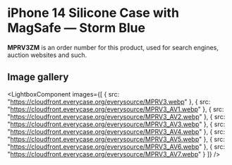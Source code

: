 
# iPhone 14 Silicone Case with MagSafe — Storm Blue

<Callout type='info' emoji='👉🏻'>**MPRV3ZM** is an order number for this product, used for search engines, auction websites and such.</Callout>

## Image gallery

<LightboxComponent
    images={[
      {
        src: "https://cloudfront.everycase.org/everysource/MPRV3.webp"
      },
      {
        src: "https://cloudfront.everycase.org/everysource/MPRV3_AV1.webp"
      },
      {
        src: "https://cloudfront.everycase.org/everysource/MPRV3_AV2.webp"
      },
      {
        src: "https://cloudfront.everycase.org/everysource/MPRV3_AV3.webp"
      },
      {
        src: "https://cloudfront.everycase.org/everysource/MPRV3_AV4.webp"
      },
      {
        src: "https://cloudfront.everycase.org/everysource/MPRV3_AV5.webp"
      },
      {
        src: "https://cloudfront.everycase.org/everysource/MPRV3_AV6.webp"
      },
      {
        src: "https://cloudfront.everycase.org/everysource/MPRV3_AV7.webp"
      }
    ]}
  />
